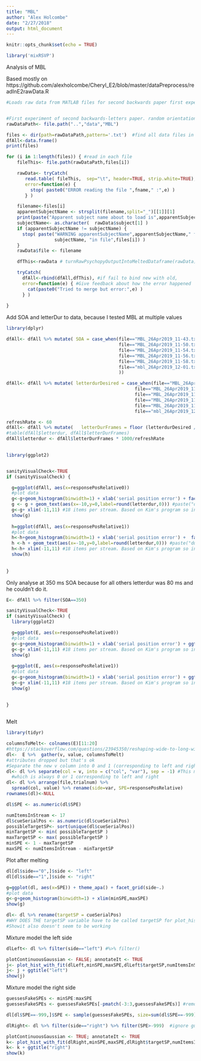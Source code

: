 ```yaml
---
title: "MBL"
author: "Alex Holcombe"
date: "2/27/2018"
output: html_document
---
```


```r
knitr::opts_chunk$set(echo = TRUE)

library('mixRSVP')
```

Analysis of MBL 

Based mostly on https://github.com/alexholcombe/Cheryl_E2/blob/master/dataPreprocess/readInE2rawData.R

```r

#Loads raw data from MATLAB files for second backwards paper first experiment


#First experiment of second backwards-letters paper. random orientation each trial.
rawDataPath<- file.path("..","data","MBL")

files <- dir(path=rawDataPath,pattern='.txt')  #find all data files in this directory
dfAll<-data.frame()
print(files)
```


```r

for (i in 1:length(files)) { #read in each file
    fileThis<- file.path(rawDataPath,files[i])

    rawData<- tryCatch(
       read.table( fileThis,  sep="\t", header=TRUE, strip.white=TRUE),
       error=function(e) {
         stop( paste0("ERROR reading the file ",fname," :",e) )
       } )

    filename<-files[i]
    apparentSubjectName <- strsplit(filename,split="_")[[1]][1]
    print(paste("Apparent subject name about to load is",apparentSubjectName))
    subjectName<- as.character(  rawData$subject[1] )
    if (apparentSubjectName != subjectName) {
      stop( paste("WARNING apparentSubjectName",apparentSubjectName," from filename does not match subjectName in data structure",
                  subjectName, "in file",files[i]) )
    }
    rawData$file <- filename

    dfThis<-rawData # turnRawPsychopyOutputIntoMeltedDataframe(rawData)

    tryCatch(
      dfAll<-rbind(dfAll,dfThis), #if fail to bind new with old,
      error=function(e) { #Give feedback about how the error happened
        cat(paste0("Tried to merge but error:",e) )
      } )
      
}
```

Add SOA and letterDur to data, because I tested MBL at multiple values

```r
library(dplyr)

dfAll<- dfAll %>% mutate( SOA = case_when(file=="MBL_26Apr2019_11-43.txt" ~ 360,
                                          file=="MBL_26Apr2019_11-50.txt" ~ 360,
                                          file=="MBL_26Apr2019_11-54.txt" ~ 400,
                                          file=="MBL_26Apr2019_11-56.txt" ~ 600,
                                          file=="MBL_26Apr2019_11-58.txt" ~ 900,
                                          file=="mbl_26Apr2019_12-01.txt" ~ 350 #almost all the data is in this file
                                          ))

dfAll<- dfAll %>% mutate( letterdurDesired = case_when(file=="MBL_26Apr2019_11-43.txt" ~ 80,
                                                file=="MBL_26Apr2019_11-50.txt" ~ 80,
                                                file=="MBL_26Apr2019_11-54.txt" ~ 80,
                                                file=="MBL_26Apr2019_11-56.txt" ~ 80,
                                                file=="MBL_26Apr2019_11-58.txt" ~ 80,
                                                file=="mbl_26Apr2019_12-01.txt" ~ 300) )

refreshRate <- 60
dfAll<- dfAll %>% mutate(   letterDurFrames = floor (letterdurDesired / (1000./refreshRate) )  )
#table(dfAll$letterdur, dfAll$letterDurFrames)
dfAll$letterdur <- dfAll$letterDurFrames * 1000/refreshRate
                                                
```

```r
library(ggplot2)


sanityVisualCheck<-TRUE
if (sanityVisualCheck) {

  g=ggplot(dfAll, aes(x=responsePosRelative0))
  #plot data
  g<-g+geom_histogram(binwidth=1) + xlab('serial position error') + facet_grid(.~SOA) + ggtitle('left letter')
  g <- g + geom_text(aes(x=-10,y=0,label=round(letterdur,0))) #paste("dur:",)))
  g<-g+ xlim(-11,11) #18 items per stream. Based on Kim's program so included letters that were never presented in the stream
  show(g)
  
  h=ggplot(dfAll, aes(x=responsePosRelative1))
  #plot data
  h<-h+geom_histogram(binwidth=1) + xlab('serial position error') +  facet_grid(.~SOA) + ggtitle('right letter')
  h <-h + geom_text(aes(x=-10,y=0,label=round(letterdur,0))) #paste("dur:",)))
  h<-h+ xlim(-11,11) #18 items per stream. Based on Kim's program so included letters that were never presented in the stream
  show(h)
  
  
}
```

Only analyse at 350 ms SOA because for all others letterdur was 80 ms and he couldn't do it.

```r

E<- dfAll %>% filter(SOA==350)

sanityVisualCheck<-TRUE
if (sanityVisualCheck) {
  library(ggplot2)

  g=ggplot(E, aes(x=responsePosRelative0))
  #plot data
  g<-g+geom_histogram(binwidth=1) + xlab('serial position error') + ggtitle('left letter')
  g<-g+ xlim(-11,11) #18 items per stream. Based on Kim's program so included letters that were never presented in the stream
  show(g)
  
  g=ggplot(E, aes(x=responsePosRelative1))
  #plot data
  g<-g+geom_histogram(binwidth=1) + xlab('serial position error') + ggtitle('right letter')
  g<-g+ xlim(-11,11) #18 items per stream. Based on Kim's program so included letters that were never presented in the stream
  show(g)
  
  
}



```


Melt
```r
library(tidyr)

columnsToMelt<- colnames(E)[11:20]
#https://stackoverflow.com/questions/23945350/reshaping-wide-to-long-with-multiple-values-columns
dl<-  E %>%  gather(v, value, columnsToMelt)
#attributes dropped but that's ok
#Separate the new v column into 0 and 1 (corresponding to left and right)
dl<- dl %>% separate(col = v, into = c("col", "var"), sep = -1) #This means separate it at the last character, 
  #which is always 0 or 1 corresponding to left and right
dl<- dl %>% arrange(file,trialnum) %>% 
  spread(col, value) %>% rename(side=var, SPE=responsePosRelative)
rownames(dl)<-NULL

dl$SPE <- as.numeric(dl$SPE)


```

```r
numItemsInStream <- 17
dl$cueSerialPos <- as.numeric(dl$cueSerialPos) 
possibleTargetSP<- sort(unique(dl$cueSerialPos))
minTargetSP <- min( possibleTargetSP ) 
maxTargetSP <- max( possibleTargetSP )
minSPE <- 1 - maxTargetSP
maxSPE <- numItemsInStream - minTargetSP
```


Plot after melting
```r
dl[dl$side=="0",]$side <- "left"
dl[dl$side=="1",]$side <- "right"

g=ggplot(dl, aes(x=SPE)) + theme_apa() + facet_grid(side~.)
#plot data
g<-g+geom_histogram(binwidth=1) + xlim(minSPE,maxSPE)
show(g)
```

```r
dl<- dl %>% rename(targetSP = cueSerialPos)
#WHY DOES THE targetSP variable have to be called targetSP for plot_hist_with_fit when you have to pass the motherfucker?
#Showit also doesn't seem to be working
```

Mixture model the left side
```r

dlLeft<- dl %>% filter(side=="left") #%>% filter()

plotContinuousGaussian <- FALSE; annotateIt <- TRUE
j<- plot_hist_with_fit(dlLeft,minSPE,maxSPE,dlLeft$targetSP,numItemsInStream,plotContinuousGaussian,annotateIt, FALSE)
j<- j + ggtitle("left")
show(j)
```

Mixture model the right side
```r

guessesFakeSPEs <- minSPE:maxSPE
guessesFakeSPEs <- guessesFakeSPEs[-pmatch(-3:3,guessesFakeSPEs)] #remove -3:3 to be sure they're modeled as part of the uniform distribution #https://stackoverflow.com/questions/49742315/how-to-delete-multiple-values-from-a-vector-but-not-all-of-them

dl[dl$SPE==-999,]$SPE <- sample(guessesFakeSPEs, size=sum(dl$SPE==-999),replace=TRUE)

dlRight<- dl %>% filter(side=="right") %>% filter(SPE>-999)  #ignore guesses of letters that weren't in the stream. Could alternatively give them random values

plotContinuousGaussian <- TRUE; annotateIt <- TRUE
k<- plot_hist_with_fit(dlRight,minSPE,maxSPE,dlRight$targetSP,numItemsInStream,plotContinuousGaussian,annotateIt, FALSE)
k<- k + ggtitle("right")
show(k)
```